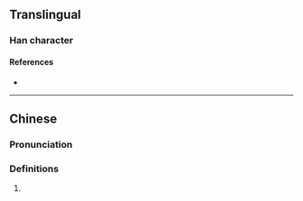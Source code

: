 {{character info/new}}
==Translingual==

===Han character===
{{Han char|rn=30|rad=口|as=10|sn=13|four=|canj=RYNB|ids=⿰口通}}

====References====
* {{Han ref|kx=0206.201|hdz=10672.020|uh=55F5|ud=22005}}

----

==Chinese==
{{zh-forms}}

===Pronunciation===
{{zh-pron
|m=tōng
|cat=
}}

===Definitions===
{{zh-hanzi}}

# {{n-g|An onomatopoeia.}}
